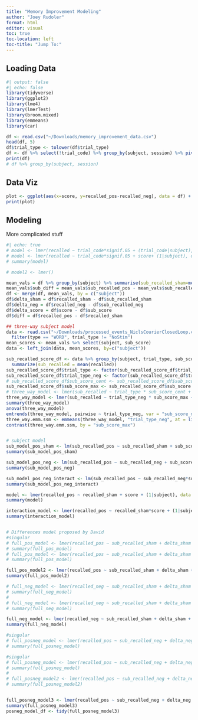 ```yaml
---
title: "Memory Improvement Modeling"
author: "Joey Rudoler"
format: html
editor: visual
toc: true
toc-location: left
toc-title: "Jump To:"
---
```


## Loading Data

```r
#| output: false
#| echo: false
library(tidyverse)
library(ggplot2)
library(lme4)
library(lmerTest)
library(broom.mixed)
library(emmeans)
library(car)
```

```r
df <- read.csv("~/Downloads/memory_improvement_data.csv")
head(df, 5)
df$trial_type <- tolower(df$trial_type)
df <- df %>% select(!trial_code) %>% group_by(subject, session) %>% pivot_wider(names_from = trial_type, values_from = c(recalled, probability))
print(df)
# df %>% group_by(subject, session)
```

## Data Viz

```r
plot <- ggplot(aes(x=score, y=recalled_pos-recalled_neg), data = df) + geom_point()
print(plot)

```

## Modeling

More complicated stuff
```r
#| echo: true
# model <- lmer(recalled ~ trial_code*signif.05 + (trial_code|subject), data = df)
# model <- lmer(recalled ~ trial_code*signif.05 + score+ (1|subject), data = df)
# summary(model)

# model2 <- lmer()

mean_vals = df %>% group_by(subject) %>% summarise(sub_recalled_sham=mean(recalled_sham), sub_recalled_pos=mean(recalled_pos), sub_recalled_neg=mean(recalled_neg), sub_score=mean(score))
mean_vals$sub_diff = mean_vals$sub_recalled_pos - mean_vals$sub_recalled_neg
df <- merge(df, mean_vals, by = c("subject"))
df$delta_sham = df$recalled_sham - df$sub_recalled_sham
df$delta_neg = df$recalled_neg - df$sub_recalled_neg
df$delta_score = df$score - df$sub_score
df$diff = df$recalled_pos - df$recalled_sham

## three-way subject model
data <- read.csv("~/Downloads/processed_events_NiclsCourierClosedLoop.csv") %>%
  filter(type == "WORD", trial_type != "NoStim")
mean_scores <- mean_vals %>% select(subject, sub_score)
data <- left_join(data, mean_scores, by=c("subject"))

sub_recalled_score_df <- data %>% group_by(subject, trial_type, sub_score) %>%
  summarize(sub_recalled = mean(recalled))
sub_recalled_score_df$trial_type <- factor(sub_recalled_score_df$trial_type, levels = c("Sham", "Neg", "Pos"))
sub_recalled_score_df$trial_type_neg <- factor(sub_recalled_score_df$trial_type, levels = c("Neg", "Sham", "Pos"))
# sub_recalled_score_df$sub_score_cent <- sub_recalled_score_df$sub_score - .5
sub_recalled_score_df$sub_score_max <- sub_recalled_score_df$sub_score - max(sub_recalled_score_df$sub_score)
# three_way_model <- lmer(sub_recalled ~ trial_type * sub_score_cent + (1 | subject), data=sub_recalled_score_df)
three_way_model <- lmer(sub_recalled ~ trial_type_neg * sub_score_max + (1 | subject), data=sub_recalled_score_df)
summary(three_way_model)
anova(three_way_model)
emtrends(three_way_model, pairwise ~ trial_type_neg, var = "sub_score_max")
three_way.emm.ssm <- emmeans(three_way_model, "trial_type_neg", at = list(sub_score_max = c(0)))
contrast(three_way.emm.ssm, by = "sub_score_max")


# subject model
sub_model_pos_sham <- lm(sub_recalled_pos ~ sub_recalled_sham + sub_score, data=mean_vals)
summary(sub_model_pos_sham)

sub_model_pos_neg <- lm(sub_recalled_pos ~ sub_recalled_neg + sub_score, data=mean_vals)
summary(sub_model_pos_neg)

sub_model_pos_neg_interact <- lm(sub_recalled_pos ~ sub_recalled_neg*sub_score, data=mean_vals)
summary(sub_model_pos_neg_interact)

model <- lmer(recalled_pos ~ recalled_sham + score + (1|subject), data = df)
summary(model)

interaction_model <- lmer(recalled_pos ~ recalled_sham*score + (1|subject), data = df)
summary(interaction_model)


# Differences model proposed by David
#singular
# full_pos_model <- lmer(recalled_pos ~ sub_recalled_sham + delta_sham + sub_score + delta_score + (delta_sham | subject) + (0 + delta_score | subject), data=df)
# summary(full_pos_model)
# full_pos_model <- lmer(recalled_pos ~ sub_recalled_sham + delta_sham + sub_score + delta_score + (delta_sham + delta_score || subject), data=df)
# summary(full_pos_model)

full_pos_model2 <- lmer(recalled_pos ~ sub_recalled_sham + delta_sham + sub_score + delta_score + (delta_sham | subject), data=df)
summary(full_pos_model2)

# full_neg_model <- lmer(recalled_neg ~ sub_recalled_sham + delta_sham + sub_score + delta_score + (delta_sham | subject) + (0 + delta_score | subject), data=df)
# summary(full_neg_model)
# 
# full_neg_model <- lmer(recalled_neg ~ sub_recalled_sham + delta_sham + sub_score + delta_score + (delta_sham + delta_score || subject), data=df)
# summary(full_neg_model)

full_neg_model <- lmer(recalled_neg ~ sub_recalled_sham + delta_sham + sub_score + delta_score + (delta_sham | subject), data=df)
summary(full_neg_model)

#singular
# full_posneg_model <- lmer(recalled_pos ~ sub_recalled_neg + delta_neg + sub_score + delta_score + (delta_neg | subject) + (0 + delta_score | subject), data=df)
# summary(full_posneg_model)

#singular
# full_posneg_model <- lmer(recalled_pos ~ sub_recalled_neg + delta_neg + sub_score + delta_score + (delta_neg + delta_score || subject), data=df)
# summary(full_posneg_model)
# 
# full_posneg_model2 <- lmer(recalled_pos ~ sub_recalled_neg + delta_neg + sub_score + delta_score + (delta_neg || subject), data=df)
# summary(full_posneg_model2)


full_posneg_model3 <- lmer(recalled_pos ~ sub_recalled_neg + delta_neg + sub_score + delta_score + (delta_neg | subject), data=df)
summary(full_posneg_model3)
posneg_model_df <- tidy(full_posneg_model3)

```
